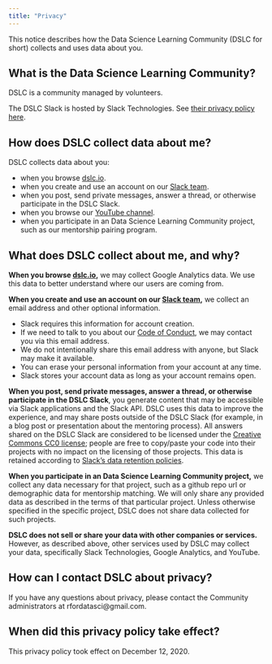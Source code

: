 ```yaml
---
title: "Privacy"
---
```


This notice describes how the Data Science Learning Community (DSLC for short) collects and uses data about you.

## What is the Data Science Learning Community?

DSLC is a community managed by volunteers.

The DSLC Slack is hosted by Slack Technologies. See [their privacy policy here](https://slack.com/legal).

## How does DSLC collect data about me?

DSLC collects data about you:

* when you browse [dslc.io](https://dslc.io/).
* when you create and use an account on our [Slack team](http://dslc.io/join).
* when you post, send private messages, answer a thread, or otherwise participate in the DSLC Slack.
* when you browse our [YouTube channel](https://www.youtube.com/R4DSOnlineLearningCommunity).
* when you participate in an Data Science Learning Community project, such as our mentorship pairing program.

## What does DSLC collect about me, and why?

**When you browse [dslc.io](https://dslc.io/),** we may collect Google Analytics data. We use this data to better understand where our users are coming from.

**When you create and use an account on our [Slack team](http://dslc.io/join),** we collect an email address and other optional information. 

* Slack requires this information for account creation. 
* If we need to talk to you about our [Code of Conduct](conduct.html), we may contact you via this email address. 
* We do not intentionally share this email address with anyone, but Slack may make it available.
* You can erase your personal information from your account at any time.
* Slack stores your account data as long as your account remains open.

**When you post, send private messages, answer a thread, or otherwise participate in the DSLC Slack**, you generate content that may be accessible via Slack applications and the Slack API. DSLC uses this data to improve the experience, and may share posts outside of the DSLC Slack (for example, in a blog post or presentation about the mentoring process). All answers shared on the DSLC Slack are considered to be licensed under the [Creative Commons CC0 license](https://creativecommons.org/share-your-work/public-domain/cc0/); people are free to copy/paste your code into their projects with no impact on the licensing of those projects. This data is retained according to [Slack's data retention policies](https://slack.com/trust/privacy/privacy-policy#retention).

**When you participate in an Data Science Learning Community project,** we collect any data necessary for that project, such as a github repo url or demographic data for mentorship matching. We will only share any provided data as described in the terms of that particular project. Unless otherwise specified in the specific project, DSLC does not share data collected for such projects.

**DSLC does not sell or share your data with other companies or services.** However, as described above, other services used by DSLC may collect your data, specifically Slack Technologies, Google Analytics, and YouTube.

## How can I contact DSLC about privacy?

If you have any questions about privacy, please contact the Community administrators at rfordatasci@gmail.com.

## When did this privacy policy take effect?

This privacy policy took effect on December 12, 2020.

